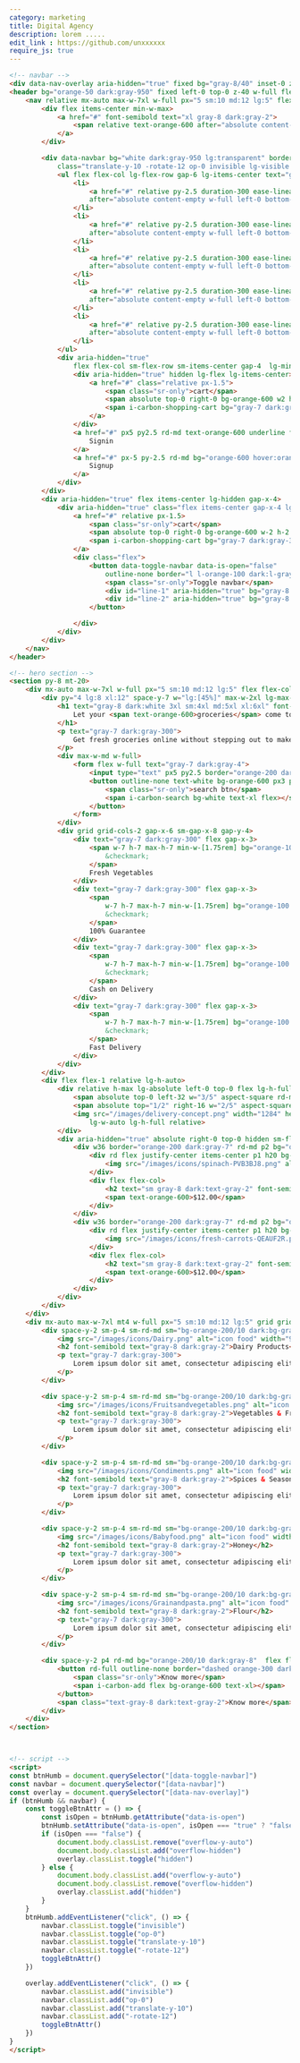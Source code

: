 ```yaml
---
category: marketing
title: Digital Agency 
description: lorem .....
edit_link : https://github.com/unxxxxxx
require_js: true
---
```



```html
<!-- navbar -->
<div data-nav-overlay aria-hidden="true" fixed bg="gray-8/40" inset-0 z-30 class="hidden lg:hidden"></div>
<header bg="orange-50 dark:gray-950" fixed left-0 top-0 z-40 w-full flex items-center h-20 border-b="~ gray-1 dark:gray-9">
    <nav relative mx-auto max-w-7xl w-full px="5 sm:10 md:12 lg:5" flex gap-x-5 justify-between items-center>
        <div flex items-center min-w-max>
            <a href="#" font-semibold text="xl gray-8 dark:gray-2">
                <span relative text-orange-600 after="absolute content-empty inset-0 rotate-3 border border-orange-600">Grocy</span>Mart
            </a>
        </div>

        <div data-navbar bg="white dark:gray-950 lg:transparent" border-b="~ gray-2 dark:gray-8 lg:none" py="8 lg:0" px="5 sm:10 md:12 lg:0" absolute left-0 top-full lg-top-0 w-full lg-relative  lg-flex lg-justify-between duration-300 ease-linear
            class="translate-y-10 -rotate-12 op-0 invisible lg-visible lg-rotate-0 lg-translate-y-0 lg-op-100">
            <ul flex flex-col lg-flex-row gap-6 lg-items-center text="gray-7 dark:gray-300" lg-w-full lg-justify-center>
                <li>
                    <a href="#" relative py-2.5 duration-300 ease-linear hover:text-orange-600 
                    after="absolute content-empty w-full left-0 bottom-0 h-px rd-md origin-left ease-linear duration-300 scale-x-0 bg-orange-600" hover:after:scale-100>Home</a>
                </li>
                <li>
                    <a href="#" relative py-2.5 duration-300 ease-linear hover:text-orange-600 
                    after="absolute content-empty w-full left-0 bottom-0 h-px rd-md origin-left ease-linear duration-300 scale-x-0 bg-orange-600" hover:after:scale-100>Categories</a>
                </li>
                <li>
                    <a href="#" relative py-2.5 duration-300 ease-linear hover:text-orange-600 
                    after="absolute content-empty w-full left-0 bottom-0 h-px rd-md origin-left ease-linear duration-300 scale-x-0 bg-orange-600" hover:after:scale-100>Sales</a>
                </li>
                <li>
                    <a href="#" relative py-2.5 duration-300 ease-linear hover:text-orange-600 
                    after="absolute content-empty w-full left-0 bottom-0 h-px rd-md origin-left ease-linear duration-300 scale-x-0 bg-orange-600" hover:after:scale-100>About</a>
                </li>
                <li>
                    <a href="#" relative py-2.5 duration-300 ease-linear hover:text-orange-600 
                    after="absolute content-empty w-full left-0 bottom-0 h-px rd-md origin-left ease-linear duration-300 scale-x-0 bg-orange-600" hover:after:scale-100>Contact</a>
                </li>
            </ul>
            <div aria-hidden="true"
                flex flex-col sm-flex-row sm-items-center gap-4  lg-min-w-max mt-10 lg-mt-0>
                <div aria-hidden="true" hidden lg-flex lg-items-center>
                    <a href="#" class="relative px-1.5">
                        <span class="sr-only">cart</span>
                        <span absolute top-0 right-0 bg-orange-600 w2 h2 rd-full></span>
                        <span i-carbon-shopping-cart bg="gray-7 dark:gray-300" flex text-2xl></span>
                    </a>
                </div>
                <a href="#" px5 py2.5 rd-md text-orange-600 underline flex justify-center>
                    Signin
                </a>
                <a href="#" px-5 py-2.5 rd-md bg="orange-600 hover:orange-700" text-white flex justify-center duration-300 ease-linear>
                    Signup
                </a>
            </div>
        </div>
        <div aria-hidden="true" flex items-center lg-hidden gap-x-4>
            <div aria-hidden="true" class="flex items-center gap-x-4 lg:hidden">
                <a href="#" relative px-1.5>
                    <span class="sr-only">cart</span>
                    <span absolute top-0 right-0 bg-orange-600 w-2 h-2 rd-full></span>
                    <span i-carbon-shopping-cart bg="gray-7 dark:gray-300" flex text-2xl></span>
                </a>
                <div class="flex">
                    <button data-toggle-navbar data-is-open="false"
                        outline-none border="l l-orange-100 dark:l-gray-7" pl-3 relative py-3 bg-transparent>
                        <span class="sr-only">Toggle navbar</span>
                        <div id="line-1" aria-hidden="true" bg="gray-8 dark:gray-2" h0.5 w6 rd  transition duration-300></div>
                        <div id="line-2" aria-hidden="true" bg="gray-8 dark:gray-2" mt2 h0.5 w6 rd transition duration-300></div>
                    </button>

                </div>
            </div>
        </div>
    </nav>
</header>

<!-- hero section -->
<section py-8 mt-20>
    <div mx-auto max-w-7xl w-full px="5 sm:10 md:12 lg:5" flex flex-col lg-flex-row gap-x-6>
        <div py="4 lg:8 xl:12" space-y-7 w="lg:[45%]" max-w-2xl lg-max-w-none>
            <h1 text="gray-8 dark:white 3xl sm:4xl md:5xl xl:6xl" font-bold>
                Let your <span text-orange-600>groceries</span> come to you
            </h1>
            <p text="gray-7 dark:gray-300">
                Get fresh groceries online without stepping out to make delicious food with the freshest ingredients
            </p>
            <div max-w-md w-full>
                <form flex w-full text="gray-7 dark:gray-4">
                    <input type="text" px5 py2.5 border="orange-200 dark:gray-7 r-0" rd-l-md flex w-full outline-none bg="orange-200/10 dark:gray-8">
                    <button outline-none text-white bg-orange-600 px3 py2.5 rd-r-md min-w-max>
                        <span class="sr-only">search btn</span>
                        <span i-carbon-search bg-white text-xl flex></span>
                    </button>
                </form>
            </div>
            <div grid grid-cols-2 gap-x-6 sm-gap-x-8 gap-y-4>
                <div text="gray-7 dark:gray-300" flex gap-x-3>
                    <span w-7 h-7 max-h-7 min-w-[1.75rem] bg="orange-100 dark:gray-8"  text="orange-600 dark:gray-300" rd-md flex items-center justify-center>
                        &checkmark;
                    </span>
                    Fresh Vegetables
                </div>
                <div text="gray-7 dark:gray-300" flex gap-x-3>
                    <span
                        w-7 h-7 max-h-7 min-w-[1.75rem] bg="orange-100 dark:gray-8"  text="orange-600 dark:gray-300" rd-md flex items-center justify-center>
                        &checkmark;
                    </span>
                    100% Guarantee
                </div>
                <div text="gray-7 dark:gray-300" flex gap-x-3>
                    <span
                        w-7 h-7 max-h-7 min-w-[1.75rem] bg="orange-100 dark:gray-8"  text="orange-600 dark:gray-300" rd-md flex items-center justify-center>
                        &checkmark;
                    </span>
                    Cash on Delivery
                </div>
                <div text="gray-7 dark:gray-300" flex gap-x-3>
                    <span
                        w-7 h-7 max-h-7 min-w-[1.75rem] bg="orange-100 dark:gray-8"  text="orange-600 dark:gray-300" rd-md flex items-center justify-center>
                        &checkmark;
                    </span>
                    Fast Delivery
                </div>
            </div>
        </div>
        <div flex flex-1 relative lg-h-auto>
            <div relative h-max lg-absolute left-0 top-0 flex lg-h-full  w="11/12 lg:auto">
                <span absolute top-0 left-32 w="3/5" aspect-square rd-md -rotate-[30deg] translate-y-20 origin-center border="orange-200 dark:gray-7"></span>
                <span absolute top="1/2" right-16 w="2/5" aspect-square rd-md rotate-12 -translate-y="1/2" origin-center border="orange-200 dark:gray-7"></span>
                <img src="/images/delivery-concept.png" width="1284" height="1264" alt=""
                    lg-w-auto lg-h-full relative>
            </div>
            <div aria-hidden="true" absolute right-0 top-0 hidden sm-flex flex-col gap-2 md-gap-4>
                <div w36 border="orange-200 dark:gray-7" rd-md p2 bg="orange-200/10 dark:gray-8" text-center flex flex-col>
                    <div rd flex justify-center items-center p1 h20 bg-white>
                        <img src="/images/icons/spinach-PVB3BJ8.png" alt="icon" w-full h-auto max-h-full>
                    </div>
                    <div flex flex-col>
                        <h2 text="sm gray-8 dark:text-gray-2" font-semibold>Fresh Spinach</h2>
                        <span text-orange-600>$12.00</span>
                    </div>
                </div>
                <div w36 border="orange-200 dark:gray-7" rd-md p2 bg="orange-200/10 dark:gray-8" text-center flex flex-col>
                    <div rd flex justify-center items-center p1 h20 bg-white>
                        <img src="/images/icons/fresh-carrots-QEAUF2R.png" alt="icon" w-full h-auto max-h-full>
                    </div>
                    <div flex flex-col>
                        <h2 text="sm gray-8 dark:text-gray-2" font-semibold>Fresh Spinach</h2>
                        <span text-orange-600>$12.00</span>
                    </div>
                </div>
            </div>
        </div>
    </div>
    <div mx-auto max-w-7xl mt4 w-full px="5 sm:10 md:12 lg:5" grid grid-cols-2 sm-grid-cols-3 lg-grid-cols-5 gap-5>
        <div space-y-2 sm-p-4 sm-rd-md sm="bg-orange-200/10 dark:bg-gray-8">
            <img src="/images/icons/Dairy.png" alt="icon food" width="96" height="96"  w14 h14 md-w-20 md-h-20>
            <h2 font-semibold text="gray-8 dark:gray-2">Dairy Products</h2>
            <p text="gray-7 dark:gray-300">
                Lorem ipsum dolor sit amet, consectetur adipiscing elit.
            </p>
        </div>

        <div space-y-2 sm-p-4 sm-rd-md sm="bg-orange-200/10 dark:bg-gray-8">
            <img src="/images/icons/Fruitsandvegetables.png" alt="icon food" width="96" height="96" w14 h14 md-w-20 md-h-20>
            <h2 font-semibold text="gray-8 dark:gray-2">Vegetables & Fruits</h2>
            <p text="gray-7 dark:gray-300">
                Lorem ipsum dolor sit amet, consectetur adipiscing elit.
            </p>
        </div>

        <div space-y-2 sm-p-4 sm-rd-md sm="bg-orange-200/10 dark:bg-gray-8">
            <img src="/images/icons/Condiments.png" alt="icon food" width="96" height="96" w14 h14 md-w-20 md-h-20>
            <h2 font-semibold text="gray-8 dark:gray-2">Spices & Seasonings</h2>
            <p text="gray-7 dark:gray-300">
                Lorem ipsum dolor sit amet, consectetur adipiscing elit.
            </p>
        </div>

        <div space-y-2 sm-p-4 sm-rd-md sm="bg-orange-200/10 dark:bg-gray-8">
            <img src="/images/icons/Babyfood.png" alt="icon food" width="96" height="96" w14 h14 md-w-20 md-h-20>
            <h2 font-semibold text="gray-8 dark:gray-2">Honey</h2>
            <p text="gray-7 dark:gray-300">
                Lorem ipsum dolor sit amet, consectetur adipiscing elit.
            </p>
        </div>

        <div space-y-2 sm-p-4 sm-rd-md sm="bg-orange-200/10 dark:bg-gray-8">
            <img src="/images/icons/Grainandpasta.png" alt="icon food" width="96" height="96" w14 h14 md-w-20 md-h-20>
            <h2 font-semibold text="gray-8 dark:gray-2">Flour</h2>
            <p text="gray-7 dark:gray-300">
                Lorem ipsum dolor sit amet, consectetur adipiscing elit.
            </p>
        </div>

        <div space-y-2 p4 rd-md bg="orange-200/10 dark:gray-8"  flex flex-col items-center justify-center border="orange-100 dark:gray-7" lg-hidden>
            <button rd-full outline-none border="dashed orange-300 dark:gray-7" p3>
                <span class="sr-only">Know more</span>
                <span i-carbon-add flex bg-orange-600 text-xl></span>
            </button>
            <span class="text-gray-8 dark:text-gray-2">Know more</span>
        </div>
    </div>
</section>



<!-- script -->
<script>
const btnHumb = document.querySelector("[data-toggle-navbar]")
const navbar = document.querySelector("[data-navbar]")
const overlay = document.querySelector("[data-nav-overlay]")
if (btnHumb && navbar) {
    const toggleBtnAttr = () => {
        const isOpen = btnHumb.getAttribute("data-is-open")
        btnHumb.setAttribute("data-is-open", isOpen === "true" ? "false" : "true")
        if (isOpen === "false") {
            document.body.classList.remove("overflow-y-auto")
            document.body.classList.add("overflow-hidden")
            overlay.classList.toggle("hidden")
        } else {
            document.body.classList.add("overflow-y-auto")
            document.body.classList.remove("overflow-hidden")
            overlay.classList.add("hidden")
        }
    }
    btnHumb.addEventListener("click", () => {
        navbar.classList.toggle("invisible")
        navbar.classList.toggle("op-0")
        navbar.classList.toggle("translate-y-10")
        navbar.classList.toggle("-rotate-12")
        toggleBtnAttr()
    })

    overlay.addEventListener("click", () => {
        navbar.classList.add("invisible")
        navbar.classList.add("op-0")
        navbar.classList.add("translate-y-10")
        navbar.classList.add("-rotate-12")
        toggleBtnAttr()
    })
}
</script>
```